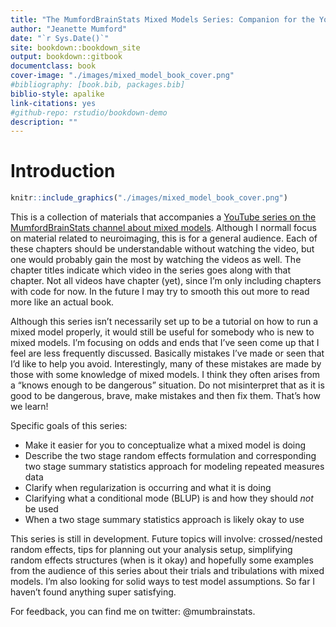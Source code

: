```yaml
--- 
title: "The MumfordBrainStats Mixed Models Series: Companion for the YouTube series"
author: "Jeanette Mumford"
date: "`r Sys.Date()`"
site: bookdown::bookdown_site
output: bookdown::gitbook
documentclass: book
cover-image: "./images/mixed_model_book_cover.png"
#bibliography: [book.bib, packages.bib]
biblio-style: apalike
link-citations: yes
#github-repo: rstudio/bookdown-demo
description: ""
---
```



# Introduction {-}

```r
knitr::include_graphics("./images/mixed_model_book_cover.png")
```

This is a collection of materials that accompanies a [YouTube series on the MumfordBrainStats channel about mixed models](https://www.youtube.com/watch?v=IGHm1XHFWMc&list=PLB2iAtgpI4YEAUiEQ1ZnfMXY-yewNzn9z).  Although I normall focus on material related to neuroimaging, this is for a general audience.  Each of these chapters should be understandable without watching the video, but one would probably gain the most by watching the videos as well.  The chapter titles indicate which video in the series goes along with that chapter.   Not all videos have chapter (yet), since I'm only including chapters with code for now.  In the future I may try to smooth this out more to read more like an actual book.

Although this series isn't necessarily set up to be a tutorial on how to run a mixed model properly, it would still be useful for somebody who is new to mixed models.  I'm focusing on odds and ends that I've seen come up that I feel are less frequently discussed.  Basically mistakes I've made or seen that I'd like to help you avoid.  Interestingly, many of these mistakes are made by those with some knowledge of mixed models.  I think they often arises from  a "knows enough to be dangerous" situation.  Do not misinterpret that as it is good to be dangerous, brave, make mistakes and then fix them.  That's how we learn!

Specific goals of this series:

* Make it easier for you to conceptualize what a mixed model is doing
* Describe the two stage random effects formulation and corresponding two stage summary statistics approach for modeling repeated measures data
* Clarify when regularization is occurring and what it is doing
* Clarifying what a conditional mode (BLUP) is and how they should *not* be used
* When a two stage summary statistics approach is likely okay to use

This series is still in development.  Future topics will involve: crossed/nested random effects, tips for planning out your analysis setup, simplifying random effects structures (when is it okay) and hopefully some examples from the audience of this series about their trials and tribulations with mixed models.  I'm also looking for solid ways to test model assumptions.  So far I haven't found anything super satisfying.

For feedback, you can find me on twitter: @mumbrainstats.
